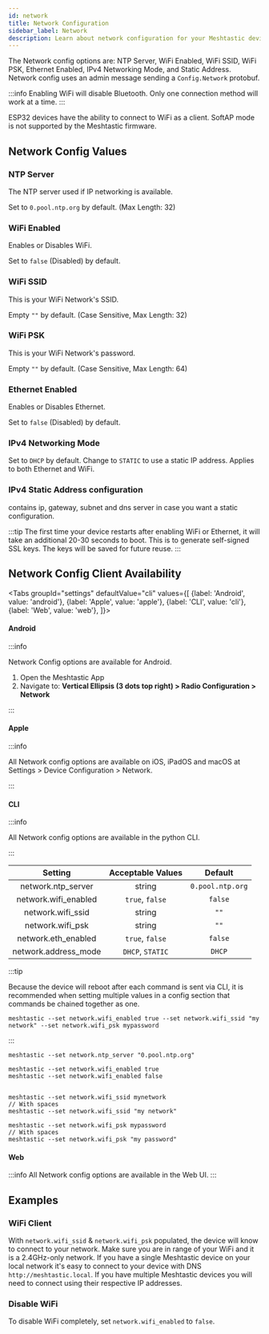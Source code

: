 ```yaml
---
id: network
title: Network Configuration
sidebar_label: Network
description: Learn about network configuration for your Meshtastic device including NTP, WiFi, and Ethernet.
---
```



The Network config options are: NTP Server, WiFi Enabled, WiFi SSID, WiFi PSK, Ethernet Enabled, IPv4 Networking Mode, and Static Address. Network config uses an admin message sending a `Config.Network` protobuf.

:::info
Enabling WiFi will disable Bluetooth. Only one connection method will work at a time.
:::

ESP32 devices have the ability to connect to WiFi as a client. SoftAP mode is not supported by the Meshtastic firmware.

## Network Config Values

### NTP Server

The NTP server used if IP networking is available.

Set to `0.pool.ntp.org` by default. (Max Length: 32)

### WiFi Enabled

Enables or Disables WiFi.

Set to `false` (Disabled) by default.

### WiFi SSID

This is your WiFi Network's SSID.

Empty `""` by default. (Case Sensitive, Max Length: 32)

### WiFi PSK

This is your WiFi Network's password.

Empty `""` by default. (Case Sensitive, Max Length: 64)

### Ethernet Enabled

Enables or Disables Ethernet.

Set to `false` (Disabled) by default.

### IPv4 Networking Mode

Set to `DHCP` by default. Change to `STATIC` to use a static IP address. Applies to both Ethernet and WiFi.

### IPv4 Static Address configuration

contains ip, gateway, subnet and dns server in case you want a static configuration.

:::tip
The first time your device restarts after enabling WiFi or Ethernet, it will take an additional 20-30 seconds to boot. This is to generate self-signed SSL keys. The keys will be saved for future reuse.
:::

## Network Config Client Availability

<Tabs
groupId="settings"
defaultValue="cli"
values={[
{label: 'Android', value: 'android'},
{label: 'Apple', value: 'apple'},
{label: 'CLI', value: 'cli'},
{label: 'Web', value: 'web'},
]}>

<TabItem value="android">

#### Android

:::info

Network Config options are available for Android.

1. Open the Meshtastic App
2. Navigate to: **Vertical Ellipsis (3 dots top right) > Radio Configuration > Network**

:::

</TabItem>

<TabItem value="apple">

#### Apple

:::info

All Network config options are available on iOS, iPadOS and macOS at Settings > Device Configuration > Network.

:::

</TabItem>

<TabItem value="cli">

#### CLI

:::info

All Network config options are available in the python CLI.

:::

|       Setting        | Acceptable Values |     Default      |
| :------------------: | :---------------: | :--------------: |
|  network.ntp_server  |      string       | `0.pool.ntp.org` |
| network.wifi_enabled |  `true`, `false`  |     `false`      |
|  network.wifi_ssid   |      string       |       `""`       |
|   network.wifi_psk   |      string       |       `""`       |
| network.eth_enabled  |  `true`, `false`  |     `false`      |
| network.address_mode | `DHCP`, `STATIC`  |      `DHCP`      |

:::tip

Because the device will reboot after each command is sent via CLI, it is recommended when setting multiple values in a config section that commands be chained together as one.

```shell title="Example:"
meshtastic --set network.wifi_enabled true --set network.wifi_ssid "my network" --set network.wifi_psk mypassword
```

:::

```shell title="Set NTP Server"
meshtastic --set network.ntp_server "0.pool.ntp.org"
```

```shell title="Enable / Disable WiFi"
meshtastic --set network.wifi_enabled true
meshtastic --set network.wifi_enabled false
```

```shell title="Set WiFi SSID"

meshtastic --set network.wifi_ssid mynetwork
// With spaces
meshtastic --set network.wifi_ssid "my network"
```

```shell title="Set WiFi password"
meshtastic --set network.wifi_psk mypassword
// With spaces
meshtastic --set network.wifi_psk "my password"
```

</TabItem>

<TabItem value="web">

#### Web

:::info
All Network config options are available in the Web UI.
:::

</TabItem>

</Tabs>

## Examples

### WiFi Client

With `network.wifi_ssid` & `network.wifi_psk` populated, the device will know to connect to your network. Make sure you are in range of your WiFi and it is a 2.4GHz-only network. If you have a single Meshtastic device on your local network it's easy to connect to your device with DNS `http://meshtastic.local`. If you have multiple Meshtastic devices you will need to connect using their respective IP addresses.

### Disable WiFi

To disable WiFi completely, set `network.wifi_enabled` to `false`.
